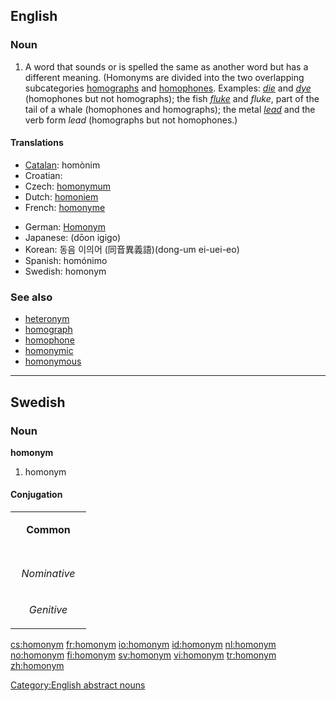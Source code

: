 {{wikipedia}}
==English==
{{nyms}}

===Noun===
{{en-noun}}

# A word that sounds or is spelled the same as another word but has a different meaning.  (Homonyms are divided into the two overlapping subcategories [[homograph]]s and [[homophone]]s.  Examples: ''[[die]]'' and ''[[dye]]'' (homophones but not homographs); the fish ''[[fluke]]'' and ''fluke'', part of the tail of a whale (homophones and homographs); the metal ''[[lead]]'' and the verb form ''lead'' (homographs but not homophones.)

====Translations====
{{trans-top|word with the same sound or spelling but different meaning}}
*[[Catalan]]: homònim {{m|n}}
*Croatian: {{t-|hr|homonim|m}}
*Czech: [[homonymum]] {{n}}
*Dutch: [[homoniem]] {{n}}
*French: [[homonyme]] {{m|n}}
{{trans-mid}}
*German: [[Homonym]] {{n}}
*Japanese: {{JAchar|[[同音異義語]]}} (dōon igigo)
*Korean: 동음 이의어 (同音異義語)(dong-um ei-uei-eo)
*Spanish: homónimo {{m|n}}
*Swedish: homonym {{c}}
{{trans-bottom}}

===See also===
*[[heteronym]]
*[[homograph]]
*[[homophone]]
*[[homonymic]]
*[[homonymous]]

[[Category:English abstract nouns]]

----

==Swedish==

===Noun===
'''homonym'''

# homonym

====Conjugation====
{| border=1 cellspacing=0
| bgcolor=#FFFFF0 colspan=5 align=center | '''Common'''
|-
|- bgcolor=#FFFFF0 align=center
! rowspan=2 |
| colspan=2 width=105 | ''Singular''
| colspan=2 | ''Plural''
|- bgcolor=#FFFFF0 align=center
| width=105 | ''Indefinite''
| width=105 | ''Definite''
| width=105 | ''Indefinite''
|  width=105 | ''Definite''
|- align=center
| width=105 bgcolor=#FFFFF0 | ''Nominative''
| [[homonym]]
| [[homonymer]]
| [[homonymen]]
| [[homonymerna]]
|- align=center
| width=105 bgcolor=#FFFFF0 | ''Genitive''
| [[homonyms]]
| [[homonymers]]
| [[homonymens]]
| [[homonymernas]]
|}

[[cs:homonym]]
[[fr:homonym]]
[[io:homonym]]
[[id:homonym]]
[[nl:homonym]]
[[no:homonym]]
[[fi:homonym]]
[[sv:homonym]]
[[vi:homonym]]
[[tr:homonym]]
[[zh:homonym]]